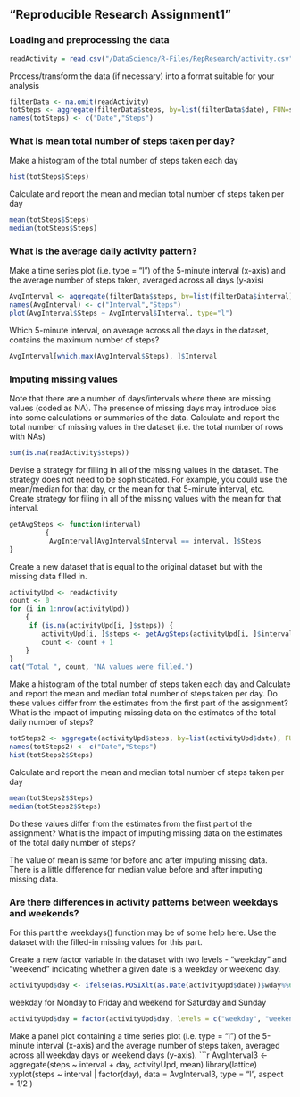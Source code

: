 
## "Reproducible Research Assignment1"

### Loading and preprocessing the data
```r
readActivity = read.csv("/DataScience/R-Files/RepResearch/activity.csv",head=TRUE, sep=",")
```

Process/transform the data (if necessary) into a format suitable for your analysis
```r
filterData <- na.omit(readActivity)
totSteps <- aggregate(filterData$steps, by=list(filterData$date), FUN=sum)
names(totSteps) <- c("Date","Steps")
```

### What is mean total number of steps taken per day?
Make a histogram of the total number of steps taken each day
```r
hist(totSteps$Steps)
```

Calculate and report the mean and median total number of steps taken per day
```r
mean(totSteps$Steps)
median(totSteps$Steps)
```
### What is the average daily activity pattern?

Make a time series plot (i.e. type = "l") of the 5-minute interval (x-axis) and 
the average number of steps taken, averaged across all days (y-axis)
```r
AvgInterval <- aggregate(filterData$steps, by=list(filterData$interval), FUN=mean)
names(AvgInterval) <- c("Interval","Steps")
plot(AvgInterval$Steps ~ AvgInterval$Interval, type="l")
```

Which 5-minute interval, on average across all the days in the dataset, 
contains the maximum number of steps?
```r
AvgInterval[which.max(AvgInterval$Steps), ]$Interval
```

### Imputing missing values
Note that there are a number of days/intervals where there are missing values (coded as NA). 
The presence of missing days may introduce bias into some calculations or summaries of the data.
Calculate and report the total number of missing values in the dataset (i.e. the total number of rows with NAs)
```r
sum(is.na(readActivity$steps))
```
Devise a strategy for filling in all of the missing values in the dataset. 
The strategy does not need to be sophisticated. For example, you could use the mean/median 
for that day, or the mean for that 5-minute interval, etc.
Create strategy for filing in all of the missing values with the mean for that interval.
```r
getAvgSteps <- function(interval) 
         { 
          AvgInterval[AvgInterval$Interval == interval, ]$Steps
} 
```
Create a new dataset that is equal to the original dataset but with the missing data filled in.
```r
activityUpd <- readActivity
count <- 0  
for (i in 1:nrow(activityUpd)) 
    {
     if (is.na(activityUpd[i, ]$steps)) {
        activityUpd[i, ]$steps <- getAvgSteps(activityUpd[i, ]$interval)
        count <- count + 1
    }
}
cat("Total ", count, "NA values were filled.")
```

Make a histogram of the total number of steps taken each day and Calculate and 
report the mean and median total number of steps taken per day. Do these values differ 
from the estimates from the first part of the assignment? What is the impact of 
imputing missing data on the estimates of the total daily number of steps?

```r
totSteps2 <- aggregate(activityUpd$steps, by=list(activityUpd$date), FUN=sum)
names(totSteps2) <- c("Date","Steps")
hist(totSteps2$Steps)
```

Calculate and report the mean and median total number of steps taken per day
```r
mean(totSteps2$Steps)
median(totSteps2$Steps)
```
Do these values differ from the estimates from the first part of the assignment?
What is the impact of imputing missing data on the estimates of the total daily number of steps?
 

The value of mean is same for before and after imputing missing data.
There is a little difference for median value before and after imputing missing data.


### Are there differences in activity patterns between weekdays and weekends?
For this part the weekdays() function may be of some help here. 
Use the dataset with the filled-in missing values for this part.

Create a new factor variable in the dataset with two levels - "weekday" 
and "weekend" indicating whether a given date is a weekday or weekend day.

```r
activityUpd$day <- ifelse(as.POSIXlt(as.Date(activityUpd$date))$wday%%6 == 0, "weekend", "weekday" )
```
 weekday for Monday to Friday and weekend for Saturday and Sunday
```r
activityUpd$day = factor(activityUpd$day, levels = c("weekday", "weekend"))
```
Make a panel plot containing a time series plot (i.e. type = "l") 
of the 5-minute interval (x-axis) and the average number of steps taken, averaged across 
all weekday days or weekend days (y-axis). 
```r
AvgInterval3 <- aggregate(steps ~ interval + day, activityUpd, mean)
library(lattice)
xyplot(steps ~ interval | factor(day), data = AvgInterval3, type = "l", aspect = 1/2 )
